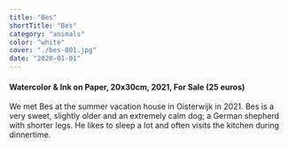 ```yaml
---
title: "Bes"
shortTitle: "Bes"
category: "animals"
color: "white"
cover: "./bes-001.jpg"
date: "2020-01-01"
---
```


#### Watercolor & Ink on Paper, 20x30cm, 2021, For Sale (25 euros)

We met Bes at the summer vacation house in Oisterwijk in 2021. Bes is a very sweet, slightly older and an extremely calm dog; a German shepherd with shorter legs. He likes to sleep a lot and often visits the kitchen during dinnertime.